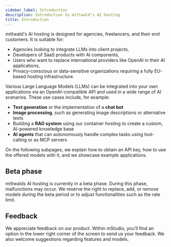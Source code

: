---
sidebar_label: Introduction
description: Introduction to mittwald's AI hosting
title: Introduction
---

mittwald's AI hosting is designed for agencies, freelancers, and their end customers. It is suitable for:

- Agencies looking to integrate LLMs into client projects,
- Developers of SaaS products with AI components,
- Users who want to replace international providers like OpenAI in their AI applications,
- Privacy-conscious or data-sensitive organizations requiring a fully EU-based hosting infrastructure.

Various Large Language Models (LLMs) can be integrated into your own applications via an OpenAI-compatible API and used in a wide range of AI scenarios. These use cases include, for example:

- **Text generation** or the implementation of a **chat bot**
- **Image processing**, such as generating image descriptions or alternative texts
- Building a **RAG system** using our container hosting to create a custom, AI-powered knowledge base
- **AI agents** that can autonomously handle complex tasks using tool-calling or as MCP servers

On the following subpages, we explain how to obtain an API key, how to use the offered models with it, and we showcase example applications.

## Beta phase 

mittwalds AI hosting is currently in a beta phase. During this phase, malfunctions may occur. We reserve the right to replace, add, or remove models during the beta period or to adjust functionalities such as the rate limit.

## Feedback

We appreciate feedback on our product. Within mStudio, you’ll find an option in the lower right corner of the screen to send us your feedback. We also welcome suggestions regarding features and models.

